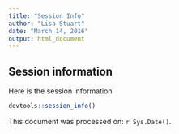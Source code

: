 ```yaml
---
title: "Session Info"
author: "Lisa Stuart"
date: "March 14, 2016"
output: html_document
---
```

## Session information

Here is the session information 

```r
devtools::session_info()
```

This document was processed on: `r Sys.Date()`.
